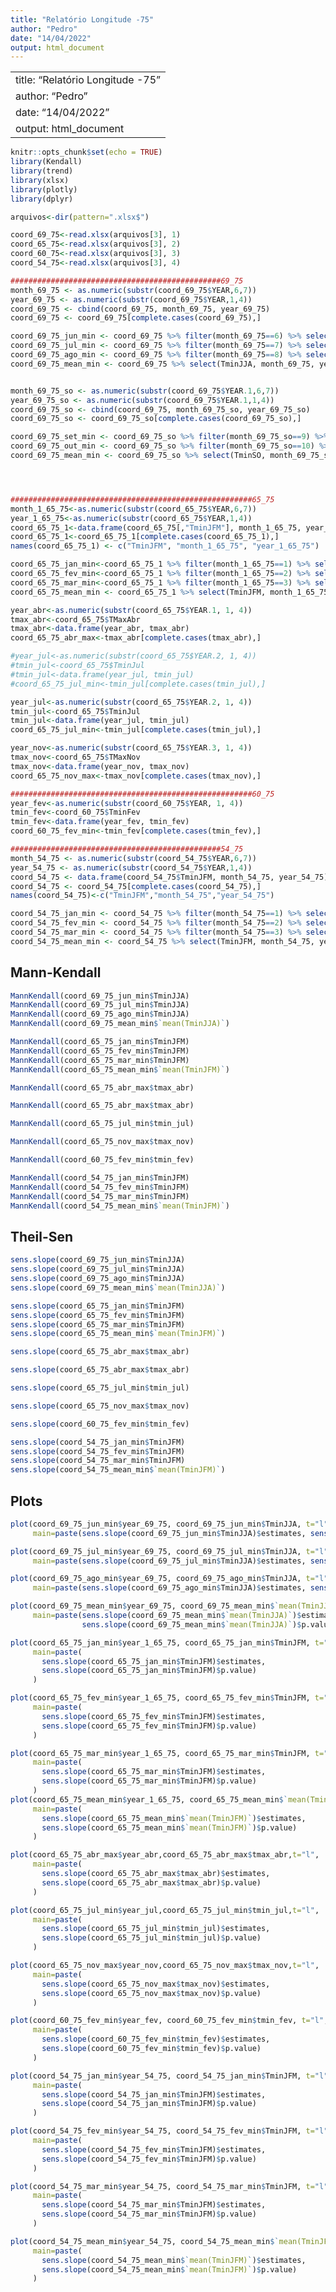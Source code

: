 ```yaml
---
title: "Relatório Longitude -75"
author: "Pedro"
date: "14/04/2022"
output: html_document
---
```


---
title: "Relatório Longitude -75"
author: "Pedro"
date: "14/04/2022"
output: html_document
---

```r
knitr::opts_chunk$set(echo = TRUE)
library(Kendall)
library(trend)
library(xlsx)
library(plotly)
library(dplyr)

arquivos<-dir(pattern=".xlsx$")

coord_69_75<-read.xlsx(arquivos[3], 1)
coord_65_75<-read.xlsx(arquivos[3], 2)
coord_60_75<-read.xlsx(arquivos[3], 3)
coord_54_75<-read.xlsx(arquivos[3], 4)

###############################################69_75
month_69_75 <- as.numeric(substr(coord_69_75$YEAR,6,7))
year_69_75 <- as.numeric(substr(coord_69_75$YEAR,1,4))
coord_69_75 <- cbind(coord_69_75, month_69_75, year_69_75)
coord_69_75 <- coord_69_75[complete.cases(coord_69_75),]

coord_69_75_jun_min <- coord_69_75 %>% filter(month_69_75==6) %>% select(TminJJA, month_69_75, year_69_75)
coord_69_75_jul_min <- coord_69_75 %>% filter(month_69_75==7) %>% select(TminJJA, month_69_75, year_69_75)
coord_69_75_ago_min <- coord_69_75 %>% filter(month_69_75==8) %>% select(TminJJA, month_69_75, year_69_75)
coord_69_75_mean_min <- coord_69_75 %>% select(TminJJA, month_69_75, year_69_75) %>% group_by(year_69_75) %>% summarise(mean(TminJJA))


month_69_75_so <- as.numeric(substr(coord_69_75$YEAR.1,6,7))
year_69_75_so <- as.numeric(substr(coord_69_75$YEAR.1,1,4))
coord_69_75_so <- cbind(coord_69_75, month_69_75_so, year_69_75_so)
coord_69_75_so <- coord_69_75_so[complete.cases(coord_69_75_so),]

coord_69_75_set_min <- coord_69_75_so %>% filter(month_69_75_so==9) %>% select(TminSO, month_69_75_so, year_69_75_so)
coord_69_75_out_min <- coord_69_75_so %>% filter(month_69_75_so==10) %>% select(TminSO, month_69_75_so, year_69_75_so)
coord_69_75_mean_min <- coord_69_75_so %>% select(TminSO, month_69_75_so, year_69_75_so) %>% group_by(year_69_75_so) %>% summarise(mean(TminSO))




######################################################65_75
month_1_65_75<-as.numeric(substr(coord_65_75$YEAR,6,7))
year_1_65_75<-as.numeric(substr(coord_65_75$YEAR,1,4))
coord_65_75_1<-data.frame(coord_65_75[,"TminJFM"], month_1_65_75, year_1_65_75)
coord_65_75_1<-coord_65_75_1[complete.cases(coord_65_75_1),]
names(coord_65_75_1) <- c("TminJFM", "month_1_65_75", "year_1_65_75")   

coord_65_75_jan_min<-coord_65_75_1 %>% filter(month_1_65_75==1) %>% select(TminJFM, month_1_65_75, year_1_65_75)
coord_65_75_fev_min<-coord_65_75_1 %>% filter(month_1_65_75==2) %>% select(TminJFM, month_1_65_75, year_1_65_75)
coord_65_75_mar_min<-coord_65_75_1 %>% filter(month_1_65_75==3) %>% select(TminJFM, month_1_65_75, year_1_65_75)
coord_65_75_mean_min <- coord_65_75_1 %>% select(TminJFM, month_1_65_75, year_1_65_75) %>% group_by(year_1_65_75) %>% summarise(mean(TminJFM))

year_abr<-as.numeric(substr(coord_65_75$YEAR.1, 1, 4))
tmax_abr<-coord_65_75$TMaxAbr
tmax_abr<-data.frame(year_abr, tmax_abr)
coord_65_75_abr_max<-tmax_abr[complete.cases(tmax_abr),]

#year_jul<-as.numeric(substr(coord_65_75$YEAR.2, 1, 4))
#tmin_jul<-coord_65_75$TminJul
#tmin_jul<-data.frame(year_jul, tmin_jul)
#coord_65_75_jul_min<-tmin_jul[complete.cases(tmin_jul),]

year_jul<-as.numeric(substr(coord_65_75$YEAR.2, 1, 4))
tmin_jul<-coord_65_75$TminJul
tmin_jul<-data.frame(year_jul, tmin_jul)
coord_65_75_jul_min<-tmin_jul[complete.cases(tmin_jul),]

year_nov<-as.numeric(substr(coord_65_75$YEAR.3, 1, 4))
tmax_nov<-coord_65_75$TMaxNov
tmax_nov<-data.frame(year_nov, tmax_nov)
coord_65_75_nov_max<-tmax_nov[complete.cases(tmax_nov),]

######################################################60_75
year_fev<-as.numeric(substr(coord_60_75$YEAR, 1, 4))
tmin_fev<-coord_60_75$TminFev
tmin_fev<-data.frame(year_fev, tmin_fev)
coord_60_75_fev_min<-tmin_fev[complete.cases(tmin_fev),]

###############################################54_75
month_54_75 <- as.numeric(substr(coord_54_75$YEAR,6,7))
year_54_75 <- as.numeric(substr(coord_54_75$YEAR,1,4))
coord_54_75 <- data.frame(coord_54_75$TminJFM, month_54_75, year_54_75)
coord_54_75 <- coord_54_75[complete.cases(coord_54_75),]
names(coord_54_75)<-c("TminJFM","month_54_75","year_54_75")

coord_54_75_jan_min <- coord_54_75 %>% filter(month_54_75==1) %>% select(TminJFM, month_54_75, year_54_75)
coord_54_75_fev_min <- coord_54_75 %>% filter(month_54_75==2) %>% select(TminJFM, month_54_75, year_54_75)
coord_54_75_mar_min <- coord_54_75 %>% filter(month_54_75==3) %>% select(TminJFM, month_54_75, year_54_75)
coord_54_75_mean_min <- coord_54_75 %>% select(TminJFM, month_54_75, year_54_75) %>% group_by(year_54_75) %>% summarise(mean(TminJFM))
```

## Mann-Kendall
```r
MannKendall(coord_69_75_jun_min$TminJJA)
MannKendall(coord_69_75_jul_min$TminJJA)
MannKendall(coord_69_75_ago_min$TminJJA)
MannKendall(coord_69_75_mean_min$`mean(TminJJA)`)

MannKendall(coord_65_75_jan_min$TminJFM)
MannKendall(coord_65_75_fev_min$TminJFM)
MannKendall(coord_65_75_mar_min$TminJFM)
MannKendall(coord_65_75_mean_min$`mean(TminJFM)`)

MannKendall(coord_65_75_abr_max$tmax_abr)

MannKendall(coord_65_75_abr_max$tmax_abr)

MannKendall(coord_65_75_jul_min$tmin_jul)

MannKendall(coord_65_75_nov_max$tmax_nov)

MannKendall(coord_60_75_fev_min$tmin_fev)

MannKendall(coord_54_75_jan_min$TminJFM)
MannKendall(coord_54_75_fev_min$TminJFM)
MannKendall(coord_54_75_mar_min$TminJFM)
MannKendall(coord_54_75_mean_min$`mean(TminJFM)`)
```
## Theil-Sen
```r
sens.slope(coord_69_75_jun_min$TminJJA)
sens.slope(coord_69_75_jul_min$TminJJA)
sens.slope(coord_69_75_ago_min$TminJJA)
sens.slope(coord_69_75_mean_min$`mean(TminJJA)`)

sens.slope(coord_65_75_jan_min$TminJFM)
sens.slope(coord_65_75_fev_min$TminJFM)
sens.slope(coord_65_75_mar_min$TminJFM)
sens.slope(coord_65_75_mean_min$`mean(TminJFM)`)

sens.slope(coord_65_75_abr_max$tmax_abr)

sens.slope(coord_65_75_abr_max$tmax_abr)

sens.slope(coord_65_75_jul_min$tmin_jul)

sens.slope(coord_65_75_nov_max$tmax_nov)

sens.slope(coord_60_75_fev_min$tmin_fev)

sens.slope(coord_54_75_jan_min$TminJFM)
sens.slope(coord_54_75_fev_min$TminJFM)
sens.slope(coord_54_75_mar_min$TminJFM)
sens.slope(coord_54_75_mean_min$`mean(TminJFM)`)
```

## Plots

```r
plot(coord_69_75_jun_min$year_69_75, coord_69_75_jun_min$TminJJA, t="l",
     main=paste(sens.slope(coord_69_75_jun_min$TminJJA)$estimates, sens.slope(coord_69_75_jun_min$TminJJA)$p.value))

plot(coord_69_75_jul_min$year_69_75, coord_69_75_jul_min$TminJJA, t="l",
     main=paste(sens.slope(coord_69_75_jul_min$TminJJA)$estimates, sens.slope(coord_69_75_jul_min$TminJJA)$p.value))

plot(coord_69_75_ago_min$year_69_75, coord_69_75_ago_min$TminJJA, t="l",
     main=paste(sens.slope(coord_69_75_ago_min$TminJJA)$estimates, sens.slope(coord_69_75_ago_min$TminJJA)$p.value))

plot(coord_69_75_mean_min$year_69_75, coord_69_75_mean_min$`mean(TminJJA)`, t="l",
     main=paste(sens.slope(coord_69_75_mean_min$`mean(TminJJA)`)$estimates, 
                sens.slope(coord_69_75_mean_min$`mean(TminJJA)`)$p.value))

plot(coord_65_75_jan_min$year_1_65_75, coord_65_75_jan_min$TminJFM, t="l",
     main=paste(
       sens.slope(coord_65_75_jan_min$TminJFM)$estimates, 
       sens.slope(coord_65_75_jan_min$TminJFM)$p.value)
     )

plot(coord_65_75_fev_min$year_1_65_75, coord_65_75_fev_min$TminJFM, t="l",
     main=paste(
       sens.slope(coord_65_75_fev_min$TminJFM)$estimates, 
       sens.slope(coord_65_75_fev_min$TminJFM)$p.value)
     )

plot(coord_65_75_mar_min$year_1_65_75, coord_65_75_mar_min$TminJFM, t="l",
     main=paste(
       sens.slope(coord_65_75_mar_min$TminJFM)$estimates, 
       sens.slope(coord_65_75_mar_min$TminJFM)$p.value)
     )
plot(coord_65_75_mean_min$year_1_65_75, coord_65_75_mean_min$`mean(TminJFM)`, t="l",
     main=paste(
       sens.slope(coord_65_75_mean_min$`mean(TminJFM)`)$estimates, 
       sens.slope(coord_65_75_mean_min$`mean(TminJFM)`)$p.value)
     )

plot(coord_65_75_abr_max$year_abr,coord_65_75_abr_max$tmax_abr,t="l",
     main=paste(
       sens.slope(coord_65_75_abr_max$tmax_abr)$estimates, 
       sens.slope(coord_65_75_abr_max$tmax_abr)$p.value)
     )

plot(coord_65_75_jul_min$year_jul,coord_65_75_jul_min$tmin_jul,t="l",
     main=paste(
       sens.slope(coord_65_75_jul_min$tmin_jul)$estimates, 
       sens.slope(coord_65_75_jul_min$tmin_jul)$p.value)
     )

plot(coord_65_75_nov_max$year_nov,coord_65_75_nov_max$tmax_nov,t="l",
     main=paste(
       sens.slope(coord_65_75_nov_max$tmax_nov)$estimates, 
       sens.slope(coord_65_75_nov_max$tmax_nov)$p.value)
     )

plot(coord_60_75_fev_min$year_fev, coord_60_75_fev_min$tmin_fev, t="l",
     main=paste(
       sens.slope(coord_60_75_fev_min$tmin_fev)$estimates, 
       sens.slope(coord_60_75_fev_min$tmin_fev)$p.value)
     )

plot(coord_54_75_jan_min$year_54_75, coord_54_75_jan_min$TminJFM, t="l",
     main=paste(
       sens.slope(coord_54_75_jan_min$TminJFM)$estimates, 
       sens.slope(coord_54_75_jan_min$TminJFM)$p.value)
     )

plot(coord_54_75_fev_min$year_54_75, coord_54_75_fev_min$TminJFM, t="l",
     main=paste(
       sens.slope(coord_54_75_fev_min$TminJFM)$estimates, 
       sens.slope(coord_54_75_fev_min$TminJFM)$p.value)
     )

plot(coord_54_75_mar_min$year_54_75, coord_54_75_mar_min$TminJFM, t="l",
     main=paste(
       sens.slope(coord_54_75_mar_min$TminJFM)$estimates, 
       sens.slope(coord_54_75_mar_min$TminJFM)$p.value)
     )

plot(coord_54_75_mean_min$year_54_75, coord_54_75_mean_min$`mean(TminJFM)`, t="l",
     main=paste(
       sens.slope(coord_54_75_mean_min$`mean(TminJFM)`)$estimates, 
       sens.slope(coord_54_75_mean_min$`mean(TminJFM)`)$p.value)
     )
```


